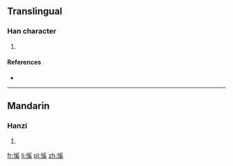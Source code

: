 ==Translingual==

===Han character===
{{Han char|rn=61|rad=心|as=10|sn=13|four=9203<sub>4</sub>|canj=心月女大 (PBVK)}}

# {{rfdef|lang=zh}}

====References====
* {{Han ref|kx=0397.100|dkj=11034|dj=0736.060|hdz=42338.010|uh=6140|ud=24896|bh=DD71|bd=56689}}

----

==Mandarin==

===Hanzi===
{{cmn-hanzi|pin=[[xié]] ([[xie2]])|wg=hsieh<sup>2</sup>}}

# {{defn|lang=cmn|sort=心10}}

[[fr:慀]]
[[li:慀]]
[[pl:慀]]
[[zh:慀]]